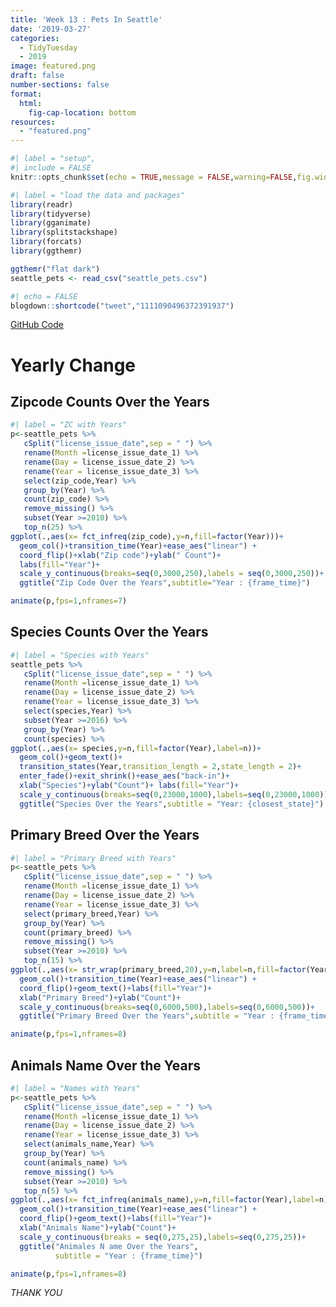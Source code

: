 ```yaml
---
title: 'Week 13 : Pets In Seattle'
date: '2019-03-27'
categories:
  - TidyTuesday
  - 2019
image: featured.png
draft: false
number-sections: false
format:
  html:
    fig-cap-location: bottom
resources: 
  - "featured.png"
---
```



```r
#| label = "setup",
#| include = FALSE
knitr::opts_chunk$set(echo = TRUE,message = FALSE,warning=FALSE,fig.width = 13,fig.height = 13)
```

```r
#| label = "load the data and packages"
library(readr)
library(tidyverse)
library(gganimate)
library(splitstackshape)
library(forcats)
library(ggthemr)

ggthemr("flat dark")
seattle_pets <- read_csv("seattle_pets.csv")
```

```r
#| echo = FALSE
blogdown::shortcode("tweet","1111090496372391937")
```

[GitHub Code](https://github.com/Amalan-ConStat/TidyTuesday/tree/master/2019/Week13)

# Yearly Change 

## Zipcode Counts Over the Years

```r
#| label = "ZC with Years"
p<-seattle_pets %>%
   cSplit("license_issue_date",sep = " ") %>%
   rename(Month =license_issue_date_1) %>%
   rename(Day = license_issue_date_2) %>%
   rename(Year = license_issue_date_3) %>%
   select(zip_code,Year) %>%
   group_by(Year) %>%
   count(zip_code) %>%
   remove_missing() %>%
   subset(Year >=2010) %>%
   top_n(25) %>%
ggplot(.,aes(x= fct_infreq(zip_code),y=n,fill=factor(Year)))+
  geom_col()+transition_time(Year)+ease_aes("linear") +
  coord_flip()+xlab("Zip code")+ylab(" Count")+
  labs(fill="Year")+
  scale_y_continuous(breaks=seq(0,3000,250),labels = seq(0,3000,250))+
  ggtitle("Zip Code Over the Years",subtitle="Year : {frame_time}")

animate(p,fps=1,nframes=7)
```

## Species Counts Over the Years

```r
#| label = "Species with Years"
seattle_pets %>%
   cSplit("license_issue_date",sep = " ") %>%
   rename(Month =license_issue_date_1) %>%
   rename(Day = license_issue_date_2) %>%
   rename(Year = license_issue_date_3) %>%
   select(species,Year) %>%
   subset(Year >=2016) %>%
   group_by(Year) %>%
   count(species) %>%
ggplot(.,aes(x= species,y=n,fill=factor(Year),label=n))+
  geom_col()+geom_text()+
  transition_states(Year,transition_length = 2,state_length = 2)+
  enter_fade()+exit_shrink()+ease_aes("back-in")+
  xlab("Species")+ylab("Count")+ labs(fill="Year")+
  scale_y_continuous(breaks=seq(0,23000,1000),labels=seq(0,23000,1000))+
  ggtitle("Species Over the Years",subtitle = "Year: {closest_state}")
```

## Primary Breed Over the Years

```r
#| label = "Primary Breed with Years"
p<-seattle_pets %>%
   cSplit("license_issue_date",sep = " ") %>%
   rename(Month =license_issue_date_1) %>%
   rename(Day = license_issue_date_2) %>%
   rename(Year = license_issue_date_3) %>%
   select(primary_breed,Year) %>%
   group_by(Year) %>%
   count(primary_breed) %>%
   remove_missing() %>%
   subset(Year >=2010) %>%
   top_n(15) %>%
ggplot(.,aes(x= str_wrap(primary_breed,20),y=n,label=n,fill=factor(Year)))+
  geom_col()+transition_time(Year)+ease_aes("linear") +
  coord_flip()+geom_text()+labs(fill="Year")+
  xlab("Primary Breed")+ylab("Count")+
  scale_y_continuous(breaks=seq(0,6000,500),labels=seq(0,6000,500))+
  ggtitle("Primary Breed Over the Years",subtitle = "Year : {frame_time}")

animate(p,fps=1,nframes=8)
```

## Animals Name Over the Years

```r
#| label = "Names with Years"
p<-seattle_pets %>%
   cSplit("license_issue_date",sep = " ") %>%
   rename(Month =license_issue_date_1) %>%
   rename(Day = license_issue_date_2) %>%
   rename(Year = license_issue_date_3) %>%
   select(animals_name,Year) %>%
   group_by(Year) %>%
   count(animals_name) %>%
   remove_missing() %>%
   subset(Year >=2010) %>%
   top_n(5) %>%
ggplot(.,aes(x= fct_infreq(animals_name),y=n,fill=factor(Year),label=n))+
  geom_col()+transition_time(Year)+ease_aes("linear") +
  coord_flip()+geom_text()+labs(fill="Year")+
  xlab("Animals Name")+ylab("Count")+
  scale_y_continuous(breaks = seq(0,275,25),labels=seq(0,275,25))+
  ggtitle("Animales N ame Over the Years",
          subtitle = "Year : {frame_time}")

animate(p,fps=1,nframes=8)
```

*THANK YOU*
